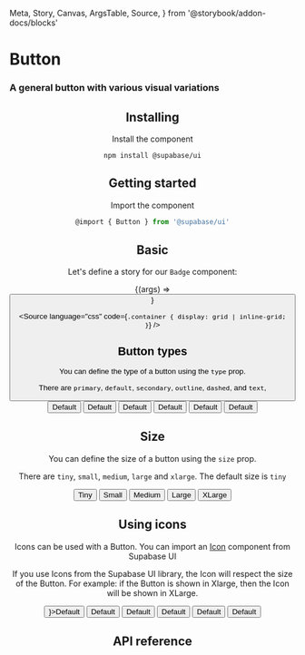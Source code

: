  Meta,
  Story,
  Canvas,
  ArgsTable,
  Source,
} from '@storybook/addon-docs/blocks'



<Meta title="General/Button" component={Button} />

<Typography>


<Story name="Intro"></Story>

# Button

### A general button with various visual variations

<Header img={ButtonImage} />

## Installing

Install the component

```cli
npm install @supabase/ui

```

## Getting started

Import the component

```js
@import { Button } from '@supabase/ui'

```

## Basic

<!--- This is your Story template function, shown here in React -->

Let's define a story for our `Badge` component:

<Canvas>
  <Story
    name="Basic"
    args={{
      type: 'outline',
      children: 'hello',
    }}
  >
    {(args) => <Button {...args} />}
  </Story>
</Canvas>

<Source language="css" code={` .container { display: grid | inline-grid; } `} />

## Button types

<!--- This is your Story template function, shown here in React -->

You can define the type of a button using the `type` prop.

There are `primary`, `default`, `secondary`, `outline`, `dashed`, and `text`,

<Canvas>
  <Story name="Types">
    <Space>
      <Button type="primary">Default</Button>
      <Button type="default">Default</Button>
      <Button type="secondary">Default</Button>
      <Button type="outline">Default</Button>
      <Button type="dashed">Default</Button>
      <Button type="text">Default</Button>
    </Space>
  </Story>
</Canvas>

## Size

<!--- This is your Story template function, shown here in React -->

You can define the size of a button using the `size` prop.

There are `tiny`, `small`, `medium`, `large` and `xlarge`. The default size is `tiny`

<Canvas>
  <Story name="Size">
    <Space>
      <Button size="tiny">Tiny</Button>
      <Button size="small">Small</Button>
      <Button size="medium">Medium</Button>
      <Button size="large">Large</Button>
      <Button size="xlarge">XLarge</Button>
    </Space>
  </Story>
</Canvas>

## Using icons

<!--- This is your Story template function, shown here in React -->

Icons can be used with a Button.
You can import an [Icon]("https://ui") component from Supabase UI

If you use Icons from the Supabase UI library, the Icon will respect the size of the Button. For example: if the Button is shown in Xlarge, then the Icon will be shown in XLarge.

<Canvas>
  <Story name="Icon">
    <Space>
      <Button icon={<IconCheck />}>Default</Button>
      <Button type="default">Default</Button>
      <Button type="secondary">Default</Button>
      <Button type="outline">Default</Button>
      <Button type="dashed">Default</Button>
      <Button type="text">Default</Button>
    </Space>
  </Story>
</Canvas>

## API reference

<ArgsTable of={Button} />

</Typography>

